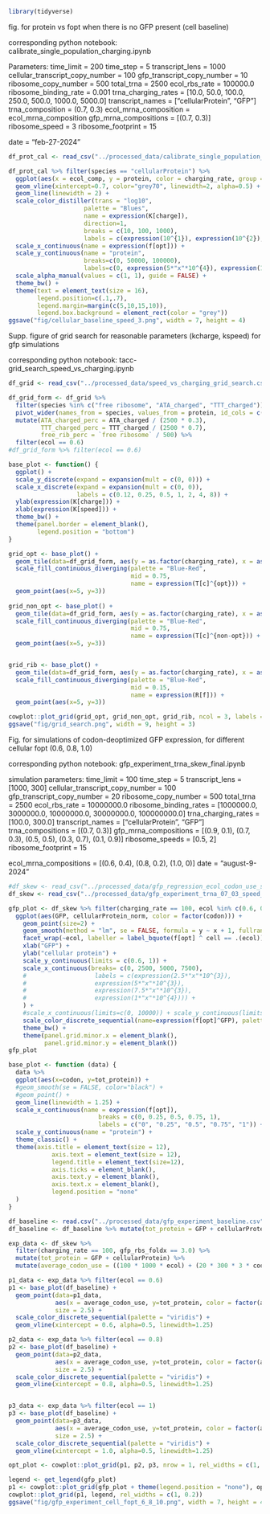 ```r
library(tidyverse)
```

fig. for protein vs fopt when there is no GFP present (cell baseline)

corresponding python notebook: calibrate_single_population_charging.ipynb

Parameters: 
time_limit = 200
time_step = 5
transcript_lens = 1000
cellular_transcript_copy_number = 100
gfp_transcript_copy_number = 10
ribosome_copy_number = 500
total_trna = 2500
ecol_rbs_rate = 100000.0
ribosome_binding_rate = 0.001
trna_charging_rates = [10.0, 50.0, 100.0, 250.0, 500.0, 1000.0, 5000.0]
transcript_names = ["cellularProtein", "GFP"]
trna_composition = (0.7, 0.3)
ecol_mrna_composition = ecol_mrna_composition
gfp_mrna_compositions = [(0.7, 0.3)]
ribosome_speed = 3 
ribosome_footprint = 15

date = "feb-27-2024"

```r
df_prot_cal <- read_csv("../processed_data/calibrate_single_population_charging_1e6.csv")
```

```r
df_prot_cal %>% filter(species == "cellularProtein") %>% 
  ggplot(aes(x = ecol_comp, y = protein, color = charging_rate, group = charging_rate, alpha = charging_rate != 250.0)) +
  geom_vline(xintercept=0.7, color="grey70", linewidth=2, alpha=0.5) +
  geom_line(linewidth = 2) +
  scale_color_distiller(trans = "log10", 
                     palette = "Blues",
                     name = expression(K[charge]),
                     direction=1,
                     breaks = c(10, 100, 1000),
                     labels = c(expression(10^{1}), expression(10^{2}), expression(10^{3}))) +
  scale_x_continuous(name = expression(f[opt])) +
  scale_y_continuous(name = "protein",
                     breaks=c(0, 50000, 100000),
                     labels=c(0, expression(5*"x"*10^{4}), expression(1*"x"*10^{5}))) +
  scale_alpha_manual(values = c(1, 1), guide = FALSE) +
  theme_bw() +
  theme(text = element_text(size = 16),
        legend.position=c(.1,.7),
        legend.margin=margin(c(5,10,15,10)),
        legend.box.background = element_rect(color = "grey"))
ggsave("fig/cellular_baseline_speed_3.png", width = 7, height = 4)
```
Supp. figure of grid search for reasonable parameters (kcharge, kspeed) for gfp simulations

corresponding python notebook: tacc-grid_search_speed_vs_charging.ipynb

```r
df_grid <- read_csv("../processed_data/speed_vs_charging_grid_search.csv")
```

```r
df_grid_form <- df_grid %>% 
  filter(species %in% c("free ribosome", "ATA_charged", "TTT_charged")) %>%
  pivot_wider(names_from = species, values_from = protein, id_cols = c(speed, charging_rate, ecol)) %>%
  mutate(ATA_charged_perc = ATA_charged / (2500 * 0.3),
         TTT_charged_perc = TTT_charged / (2500 * 0.7),
         free_rib_perc = `free ribosome` / 500) %>%
  filter(ecol == 0.6)
#df_grid_form %>% filter(ecol == 0.6)
```

```r
base_plot <- function() {
  ggplot() +
  scale_y_discrete(expand = expansion(mult = c(0, 0))) +
  scale_x_discrete(expand = expansion(mult = c(0, 0)),
                   labels = c(0.12, 0.25, 0.5, 1, 2, 4, 8)) +
  ylab(expression(K[charge])) +
  xlab(expression(K[speed])) +
  theme_bw() +
  theme(panel.border = element_blank(),
        legend.position = "bottom")
}

grid_opt <- base_plot() + 
  geom_tile(data=df_grid_form, aes(y = as.factor(charging_rate), x = as.factor(speed), fill = TTT_charged_perc)) +
  scale_fill_continuous_diverging(palette = "Blue-Red", 
                                  mid = 0.75,
                                  name = expression(T[c]^{opt})) +
  geom_point(aes(x=5, y=3))
  
grid_non_opt <- base_plot() + 
  geom_tile(data=df_grid_form, aes(y = as.factor(charging_rate), x = as.factor(speed), fill = ATA_charged_perc)) +
  scale_fill_continuous_diverging(palette = "Blue-Red", 
                                  mid = 0.75,
                                  name = expression(T[c]^{non-opt})) +
  geom_point(aes(x=5, y=3))


grid_rib <- base_plot() + 
  geom_tile(data=df_grid_form, aes(y = as.factor(charging_rate), x = as.factor(speed), fill = free_rib_perc)) +
  scale_fill_continuous_diverging(palette = "Blue-Red", 
                                  mid = 0.15,
                                  name = expression(R[f])) +
  geom_point(aes(x=5, y=3))

```

```r
cowplot::plot_grid(grid_opt, grid_non_opt, grid_rib, ncol = 3, labels = c("A", "B", "C"))
ggsave("fig/grid_search.png", width = 9, height = 3)
```

Fig. for simulations of codon-deoptimized GFP expression, for different cellular fopt (0.6, 0.8, 1.0)

corresponding python notebook: gfp_experiment_trna_skew_final.ipynb

simulation parameters:
time_limit = 100
time_step = 5
transcript_lens = [1000, 300]
cellular_transcript_copy_number = 100
gfp_transcript_copy_number = 20
ribosome_copy_number = 500
total_trna = 2500
ecol_rbs_rate = 10000000.0
ribosome_binding_rates = [1000000.0, 3000000.0, 10000000.0, 30000000.0, 100000000.0]
trna_charging_rates = [100.0, 300.0]
transcript_names = ["cellularProtein", "GFP"]
trna_compositions = [(0.7, 0.3)]
gfp_mrna_compositions = [(0.9, 0.1), (0.7, 0.3), (0.5, 0.5), (0.3, 0.7), (0.1, 0.9)]
ribosome_speeds = [0.5, 2]
ribosome_footprint = 15

ecol_mrna_compositions = [(0.6, 0.4), (0.8, 0.2), (1.0, 0)]
date = "august-9-2024"


```r
#df_skew <- read_csv("../processed_data/gfp_regression_ecol_codon_use_speed_0.5_trna_0.7.csv")
df_skew <- read_csv("../processed_data/gfp_experiment_trna_07_03_speed_2_ecol_6_8_10.csv")
```

```r
gfp_plot <- df_skew %>% filter(charging_rate == 100, ecol %in% c(0.6, 0.8, 1.0), gfp_rbs_foldx < 10) %>%
  ggplot(aes(GFP, cellularProtein_norm, color = factor(codon))) +
    geom_point(size=2) + 
    geom_smooth(method = "lm", se = FALSE, formula = y ~ x + 1, fullrange=TRUE) +
    facet_wrap(~ecol, labeller = label_bquote(f[opt] ^ cell == .(ecol))) +
    xlab("GFP") +
    ylab("cellular protein") +
    scale_y_continuous(limits = c(0.6, 1)) +
    scale_x_continuous(breaks= c(0, 2500, 5000, 7500),
    #                   labels = c(expression(2.5*"x"*10^{3}), 
    #                   expression(5*"x"*10^{3}), 
    #                   expression(7.5*"x"*10^{3}), 
    #                   expression(1*"x"*10^{4}))) +
    ) +
    #scale_x_continuous(limits=c(0, 10000)) + scale_y_continuous(limits=c(0.8, 1.0)) +
    scale_color_discrete_sequential(name=expression(f[opt]^GFP), palette = "viridis") +
    theme_bw() +
    theme(panel.grid.minor.x = element_blank(),
          panel.grid.minor.y = element_blank())
gfp_plot
```

```r
base_plot <- function (data) {
  data %>%
  ggplot(aes(x=codon, y=tot_protein)) +
  #geom_smooth(se = FALSE, color="black") +
  #geom_point() +
  geom_line(linewidth = 1.25) +
  scale_x_continuous(name = expression(f[opt]),
                         breaks = c(0, 0.25, 0.5, 0.75, 1),
                         labels = c("0", "0.25", "0.5", "0.75", "1")) +
  scale_y_continuous(name = "protein") +
  theme_classic() +
  theme(axis.title = element_text(size = 12),
            axis.text = element_text(size = 12),
            legend.title = element_text(size=12),
            axis.ticks = element_blank(),
            axis.text.y = element_blank(),
            axis.text.x = element_blank(),
            legend.position = "none"
  )
}
```

```r
df_baseline <- read.csv("../processed_data/gfp_experiment_baseline.csv")
df_baseline <- df_baseline %>% mutate(tot_protein = GFP + cellularProtein)
```

```r
exp_data <- df_skew %>% 
  filter(charging_rate == 100, gfp_rbs_foldx == 3.0) %>%
  mutate(tot_protein = GFP + cellularProtein) %>%
  mutate(average_codon_use = ((100 * 1000 * ecol) + (20 * 300 * 3 * codon)) / ((100 * 1000) + (20 * 300 * 3)))

p1_data <- exp_data %>% filter(ecol == 0.6)
p1 <- base_plot(df_baseline) + 
  geom_point(data=p1_data, 
             aes(x = average_codon_use, y=tot_protein, color = factor(average_codon_use)),
             size = 2.5) +
  scale_color_discrete_sequential(palette = "viridis") +
  geom_vline(xintercept = 0.6, alpha=0.5, linewidth=1.25)

p2_data <- exp_data %>% filter(ecol == 0.8)
p2 <- base_plot(df_baseline) + 
  geom_point(data=p2_data, 
             aes(x = average_codon_use, y=tot_protein, color = factor(average_codon_use)),
             size = 2.5) +
  scale_color_discrete_sequential(palette = "viridis") +
  geom_vline(xintercept = 0.8, alpha=0.5, linewidth=1.25)


p3_data <- exp_data %>% filter(ecol == 1)
p3 <- base_plot(df_baseline) + 
  geom_point(data=p3_data, 
             aes(x = average_codon_use, y=tot_protein, color = factor(average_codon_use)),
             size = 2.5) +
  scale_color_discrete_sequential(palette = "viridis") +
  geom_vline(xintercept = 1.0, alpha=0.5, linewidth=1.25)

opt_plot <- cowplot::plot_grid(p1, p2, p3, nrow = 1, rel_widths = c(1, 1, 1))
```

```r
legend <- get_legend(gfp_plot)
p1 <- cowplot::plot_grid(gfp_plot + theme(legend.position = "none"), opt_plot, ncol = 1, align = 'v')
cowplot::plot_grid(p1, legend, rel_widths = c(1, 0.2))
ggsave("fig/gfp_experiment_cell_fopt_6_8_10.png", width = 7, height = 4)
```